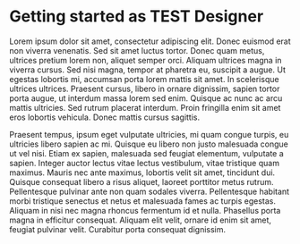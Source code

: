 
<Meta title="Getting Started/Designer" />

# Getting started as TEST Designer

Lorem ipsum dolor sit amet, consectetur adipiscing elit. Donec euismod erat non viverra venenatis. Sed sit amet luctus tortor. Donec quam metus, ultrices pretium lorem non, aliquet semper orci. Aliquam ultrices magna in viverra cursus. Sed nisi magna, tempor at pharetra eu, suscipit a augue. Ut egestas lobortis mi, accumsan porta lorem mattis sit amet. In scelerisque ultrices ultrices. Praesent cursus, libero in ornare dignissim, sapien tortor porta augue, ut interdum massa lorem sed enim. Quisque ac nunc ac arcu mattis ultricies. Sed rutrum placerat interdum. Proin fringilla enim sit amet eros lobortis vehicula. Donec mattis cursus sagittis.

Praesent tempus, ipsum eget vulputate ultricies, mi quam congue turpis, eu ultricies libero sapien ac mi. Quisque eu libero non justo malesuada congue ut vel nisi. Etiam ex sapien, malesuada sed feugiat elementum, vulputate a sapien. Integer auctor lectus vitae lectus vestibulum, vitae tristique quam maximus. Mauris nec ante maximus, lobortis velit sit amet, tincidunt dui. Quisque consequat libero a risus aliquet, laoreet porttitor metus rutrum. Pellentesque pulvinar ante non quam sodales viverra. Pellentesque habitant morbi tristique senectus et netus et malesuada fames ac turpis egestas. Aliquam in nisi nec magna rhoncus fermentum id et nulla. Phasellus porta magna in efficitur consequat. Aliquam elit velit, ornare id enim sit amet, feugiat pulvinar velit. Curabitur porta consequat dignissim.
